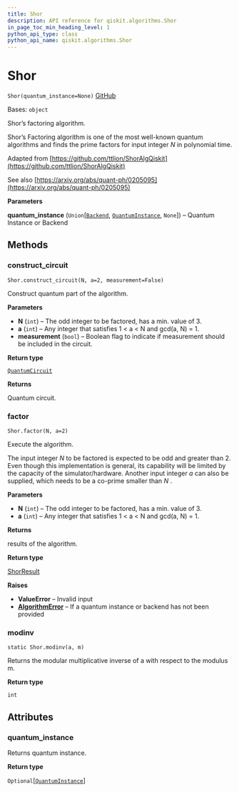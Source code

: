 ```yaml
---
title: Shor
description: API reference for qiskit.algorithms.Shor
in_page_toc_min_heading_level: 1
python_api_type: class
python_api_name: qiskit.algorithms.Shor
---
```


# Shor

<span id="qiskit.algorithms.Shor" />

`Shor(quantum_instance=None)` [GitHub](https://github.com/qiskit/qiskit/tree/stable/0.21/qiskit/algorithms/factorizers/shor.py "view source code")

Bases: `object`

Shor’s factoring algorithm.

Shor’s Factoring algorithm is one of the most well-known quantum algorithms and finds the prime factors for input integer $N$ in polynomial time.

Adapted from [https://github.com/ttlion/ShorAlgQiskit](https://github.com/ttlion/ShorAlgQiskit)

See also [https://arxiv.org/abs/quant-ph/0205095](https://arxiv.org/abs/quant-ph/0205095)

**Parameters**

**quantum\_instance** (`Union`\[[`Backend`](qiskit.providers.Backend "qiskit.providers.backend.Backend"), [`QuantumInstance`](qiskit.utils.QuantumInstance "qiskit.utils.quantum_instance.QuantumInstance"), `None`]) – Quantum Instance or Backend

## Methods

### construct\_circuit

<span id="qiskit.algorithms.Shor.construct_circuit" />

`Shor.construct_circuit(N, a=2, measurement=False)`

Construct quantum part of the algorithm.

**Parameters**

*   **N** (`int`) – The odd integer to be factored, has a min. value of 3.
*   **a** (`int`) – Any integer that satisfies 1 \< a \< N and gcd(a, N) = 1.
*   **measurement** (`bool`) – Boolean flag to indicate if measurement should be included in the circuit.

**Return type**

[`QuantumCircuit`](qiskit.circuit.QuantumCircuit "qiskit.circuit.quantumcircuit.QuantumCircuit")

**Returns**

Quantum circuit.

### factor

<span id="qiskit.algorithms.Shor.factor" />

`Shor.factor(N, a=2)`

Execute the algorithm.

The input integer $N$ to be factored is expected to be odd and greater than 2. Even though this implementation is general, its capability will be limited by the capacity of the simulator/hardware. Another input integer $a$ can also be supplied, which needs to be a co-prime smaller than $N$ .

**Parameters**

*   **N** (`int`) – The odd integer to be factored, has a min. value of 3.
*   **a** (`int`) – Any integer that satisfies 1 \< a \< N and gcd(a, N) = 1.

**Returns**

results of the algorithm.

**Return type**

[ShorResult](qiskit.algorithms.ShorResult "qiskit.algorithms.ShorResult")

**Raises**

*   **ValueError** – Invalid input
*   [**AlgorithmError**](qiskit.algorithms.AlgorithmError "qiskit.algorithms.AlgorithmError") – If a quantum instance or backend has not been provided

### modinv

<span id="qiskit.algorithms.Shor.modinv" />

`static Shor.modinv(a, m)`

Returns the modular multiplicative inverse of a with respect to the modulus m.

**Return type**

`int`

## Attributes

<span id="qiskit.algorithms.Shor.quantum_instance" />

### quantum\_instance

Returns quantum instance.

**Return type**

`Optional`\[[`QuantumInstance`](qiskit.utils.QuantumInstance "qiskit.utils.quantum_instance.QuantumInstance")]

